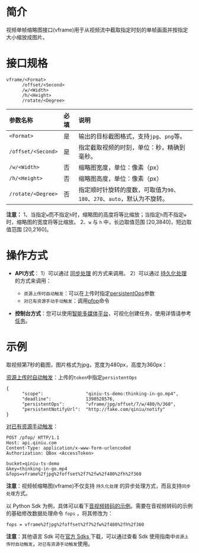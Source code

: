 # **简介**

视频单帧缩略图接口(vframe)用于从视频流中截取指定时刻的单帧画面并按指定大小缩放成图片。

<a id="specification"></a>
# **接口规格**  


```
vframe/<Format>
      /offset/<Second>
      /w/<Width>
      /h/<Height>
      /rotate/<Degree>
```

| 参数名称           | 必填 | 说明                                                         |
| :----------------- | :--- | :----------------------------------------------------------- |
| `<Format>`         | 是   | 输出的目标截图格式，支持`jpg`、`png`等。                     |
| `/offset/<Second>` | 是   | 指定截取视频的时刻，单位：秒，精确到毫秒。                   |
| `/w/<Width>`       | 否   | 缩略图宽度，单位：像素（px）                                 |
| `/h/<Height>`      | 否   | 缩略图高度，单位：像素（px）                                 |
| `/rotate/<Degree>` | 否   | 指定顺时针旋转的度数，可取值为`90`、`180`、`270`、`auto`，默认为不旋转。 |

**注意：**
1、当指定`w`而不指定`h`时，缩略图的高度将等比缩放；当指定`h`而不指定`w`时，缩略图的宽度将等比缩放。
2、`w` 与 `h` 中，长边取值范围 [20,3840]，短边取值范围 [20,2160]。


# **操作方式**

- **API方式**：
1）可以通过 [同步处理](https://developer.qiniu.com/dora/8266/synchronous-processing) 的方式来调用。
2）可以通过 [持久化处理](https://developer.qiniu.com/dora/1291/persistent-data-processing-pfop) 的方式来调用：
  -  `资源上传时自动触发`：可以在上传时指定[persistentOps](/kodo/manual/put-policy#put-policy-persistent-ops-explanation)参数
  - `对已有资源手动手动触发`：调用[pfop]()命令

- **控制台方式**：您可以使用[智能多媒体平台](https://portal.qiniu.com/dora/media-gate)，可视化创建任务，使用详情请参考 [任务](https://developer.qiniu.com/dora/6488/task-01)。

<a id="samples"></a>
# **示例**

取视频第7秒的截图，图片格式为jpg，宽度为480px，高度为360px：

[资源上传时自动触发]()：上传的`token`中指定`persistentOps`

```
{
      "scope":                "qiniu-ts-demo:thinking-in-go.mp4",
      "deadline":             1390528576,
      "persistentOps":        "vframe/jpg/offset/7/w/480/h/360",
      "persistentNotifyUrl":  "http://fake.com/qiniu/notify"
}
```


[对已有资源手动触发]()：

```
POST /pfop/ HTTP/1.1
Host: api.qiniu.com  
Content-Type: application/x-www-form-urlencoded  
Authorization: QBox <AccessToken>  

bucket=qiniu-ts-demo
&key=thinking-in-go.mp4
&fops=vframe%2fjpg%2foffset%2f7%2fw%2f480%2fh%2f360
```

**注意**：视频帧缩略图(vframe)不仅支持 `持久化处理` 的异步处理方式，而且支持`同步处理`方式。


以 Python Sdk 为例，具体可以看下[音视频转码的示例](/dora/api/audio-and-video-transcoding-avthumb)。需要在音视频转码的示例的基础修改数据处理命令 `fops` ，将其修改为：

```
fops = vframe%2fjpg%2foffset%2f7%2fw%2f480%2fh%2f360
```
**注意**：其他语言 Sdk 可在[官方 Sdks ](/sdk)下载，可以通过查看 Sdk 使用指南中`资源上传时自动触发`，`对已有资源手动触发`使用。